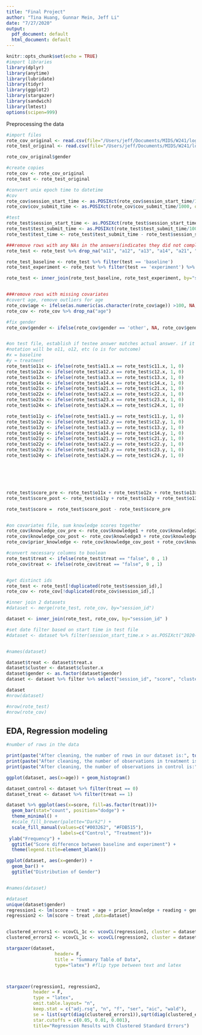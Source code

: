 ```yaml
---
title: "Final Project"
author: "Tina Huang, Gunnar Mein, Jeff Li"
date: "7/27/2020"
output:
  pdf_document: default
  html_document: default
---
```


```r
knitr::opts_chunk$set(echo = TRUE)
#import libraries
library(dplyr)
library(anytime)
library(lubridate)
library(tidyr)
library(ggplot2)
library(stargazer)
library(sandwich)
library(lmtest)
options(scipen=999)

```

Preprocessing the data

```r
#import files
rote_cov_original <- read.csv(file="/Users/jeff/Documents/MIDS/W241/logs/rote_cov.csv", sep=',') #covariates
rote_test_original <- read.csv(file="/Users/jeff/Documents/MIDS/W241/logs/rote_test.csv", sep=',') #test file

rote_cov_original$gender

```
```r
#create copies
rote_cov <- rote_cov_original
rote_test <- rote_test_original

#convert unix epoch time to datetime
#cov
rote_cov$session_start_time <- as.POSIXct(rote_cov$session_start_time/1000, origin="1970-01-01")
rote_cov$cov_submit_time <- as.POSIXct(rote_cov$cov_submit_time/1000, origin="1970-01-01")

#test
rote_test$session_start_time <- as.POSIXct(rote_test$session_start_time/1000, origin="1970-01-01")
rote_test$test_submit_time <- as.POSIXct(rote_test$test_submit_time/1000, origin="1970-01-01")
rote_test$test_time <- rote_test$test_submit_time - rote_test$session_start_time

###remove rows with any NAs in the answers(indicates they did not complete the test)
rote_test <- rote_test %>% drop_na("a11", "a12", "a13", "a14", "a21", "a22", "a23","a24")

rote_test_baseline <- rote_test %>% filter(test == 'baseline')
rote_test_experiment <- rote_test %>% filter(test == 'experiment') %>% select('session_id','item_id1','a11','a12', 'a13', 'a14', 'a21', 'a22', 'a23','a24', 'item_id2', 'c11','c12', 'c13', 'c14', 'c21', 'c22', 'c23','c24')

rote_test <- inner_join(rote_test_baseline, rote_test_experiment, by="session_id" )


###remove rows with missing covariates
#covert age, remove outliers for age
rote_cov$age <- ifelse(as.numeric(as.character(rote_cov$age)) >100, NA, as.numeric(as.character(rote_cov$age)))
rote_cov <- rote_cov %>% drop_na("age")

#fix gender
rote_cov$gender <- ifelse(rote_cov$gender == 'other', NA, rote_cov$gender)


#on test file, establish if testee answer matches actual answer. if it matches, set var to 1, else 0. 
#notation will be o11, o12, etc (o is for outcome)
#x = baseline
#y = treatment
rote_test$o11x <- ifelse(rote_test$a11.x == rote_test$c11.x, 1, 0)
rote_test$o12x <- ifelse(rote_test$a12.x == rote_test$c12.x, 1, 0)
rote_test$o13x <- ifelse(rote_test$a13.x == rote_test$c13.x, 1, 0)
rote_test$o14x <- ifelse(rote_test$a14.x == rote_test$c14.x, 1, 0)
rote_test$o21x <- ifelse(rote_test$a21.x == rote_test$c21.x, 1, 0)
rote_test$o22x <- ifelse(rote_test$a22.x == rote_test$c22.x, 1, 0)
rote_test$o23x <- ifelse(rote_test$a23.x == rote_test$c23.x, 1, 0)
rote_test$o24x <- ifelse(rote_test$a24.x == rote_test$c24.x, 1, 0)

rote_test$o11y <- ifelse(rote_test$a11.y == rote_test$c11.y, 1, 0)
rote_test$o12y <- ifelse(rote_test$a12.y == rote_test$c12.y, 1, 0)
rote_test$o13y <- ifelse(rote_test$a13.y == rote_test$c13.y, 1, 0)
rote_test$o14y <- ifelse(rote_test$a14.y == rote_test$c14.y, 1, 0)
rote_test$o21y <- ifelse(rote_test$a21.y == rote_test$c21.y, 1, 0)
rote_test$o22y <- ifelse(rote_test$a22.y == rote_test$c22.y, 1, 0)
rote_test$o23y <- ifelse(rote_test$a23.y == rote_test$c23.y, 1, 0)
rote_test$o24y <- ifelse(rote_test$a24.y == rote_test$c24.y, 1, 0)






rote_test$score_pre <- rote_test$o11x + rote_test$o12x + rote_test$o13x + rote_test$o14x + rote_test$o21x + rote_test$o22x + rote_test$o23x + rote_test$o24x
rote_test$score_post <- rote_test$o11y + rote_test$o12y + rote_test$o13y + rote_test$o14y + rote_test$o21y + rote_test$o22y + rote_test$o23y + rote_test$o24y

rote_test$score =  rote_test$score_post - rote_test$score_pre


#on covariates file, sum knowledge scores together
rote_cov$knowledge_cov_pre <- rote_cov$knowledge1 + rote_cov$knowledge2 
rote_cov$knowledge_cov_post <- rote_cov$knowledge3 + rote_cov$knowledge4
rote_cov$prior_knowledge <- rote_cov$knowledge_cov_post + rote_cov$knowledge_cov_pre

#convert necessary columns to boolean
rote_test$treat <- ifelse(rote_test$treat == "false", 0 , 1)
rote_cov$treat <- ifelse(rote_cov$treat == "false", 0 , 1)


#get distinct ids
rote_test <- rote_test[!duplicated(rote_test$session_id),]
rote_cov <- rote_cov[!duplicated(rote_cov$session_id),]

#inner join 2 datasets
#dataset <- merge(rote_test, rote_cov, by="session_id")

dataset <- inner_join(rote_test, rote_cov, by="session_id" )

#set date filter based on start time in test file
#dataset <- dataset %>% filter(session_start_time.x > as.POSIXct("2020-07-24 20:00:00", tz="UTC")) 


#names(dataset)

dataset$treat <- dataset$treat.x
dataset$cluster <- dataset$cluster.x
dataset$gender <- as.factor(dataset$gender)
dataset <- dataset %>% filter %>% select("session_id", "score", "cluster", "gender", "age", "prior_knowledge", "treat","reading", "practice")

dataset
#nrow(dataset)

#nrow(rote_test)
#nrow(rote_cov)
```


## EDA, Regression modeling


```r


#number of rows in the data

print(paste("After cleaning, the number of rows in our dataset is:", toString(nrow(dataset))))
print(paste("After cleaning, the number of observations in treatment is:", toString(sum(dataset$treat))))
print(paste("After cleaning, the number of observations in control is:", toString(nrow(dataset) - sum(dataset$treat))))

ggplot(dataset, aes(x=age)) + geom_histogram()

dataset_control <- dataset %>% filter(treat == 0)
dataset_treat <- dataset %>% filter(treat == 1)

dataset %>% ggplot(aes(x=score, fill=as.factor(treat)))+
  geom_bar(stat="count", position="dodge") +
  theme_minimal() +
  #scale_fill_brewer(palette="Dark2") +
  scale_fill_manual(values=c("#003262", "#FDB515"),
                    labels=c("Control", "Treatment"))+
 ylab("Frequency") + 
  ggtitle("Score difference between baseline and experiment") +
  theme(legend.title=element_blank())

ggplot(dataset, aes(x=gender)) + 
  geom_bar() +
  ggtitle("Distribution of Gender")


#names(dataset)

#dataset
unique(dataset$gender)
regression1 <- lm(score ~ treat + age + prior_knowledge + reading + gender + practice,data=dataset)
regression2 <- lm(score ~ treat ,data=dataset)


clustered_errors1 <- vcovCL_1c <- vcovCL(regression1, cluster = dataset[ , 'cluster'])
clustered_errors2 <- vcovCL_1c <- vcovCL(regression2, cluster = dataset[ , 'cluster'])

stargazer(dataset, 
                  header= F,
                  title = "Summary Table of Data", 
                  type="latex") #flip type between text and latex



stargazer(regression1, regression2, 
          header = F, 
          type = "latex", 
          omit.table.layout= "n", 
          keep.stat = c("adj.rsq", "n", "f", "ser", "aic", "wald"),
          se = list(sqrt(diag(clustered_errors1)),sqrt(diag(clustered_errors2))),
          star.cutoffs = c(0.05, 0.01, 0.001),
          title="Regression Results with Clustered Standard Errors")

```